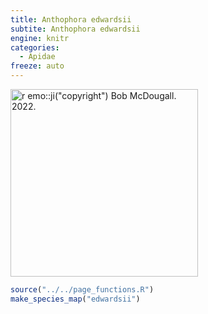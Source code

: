 ```yaml
---
title: Anthophora edwardsii
subtite: Anthophora edwardsii
engine: knitr
categories:
  - Apidae
freeze: auto
---
```

[![`r emo::ji("copyright")` Bob McDougall. 2022.](https://inaturalist-open-data.s3.amazonaws.com/photos/200907040/large.jpeg){height=300}](https://inaturalist.ca/observations/118881207)

```r
source("../../page_functions.R")
make_species_map("edwardsii")
```
